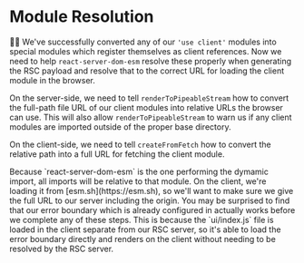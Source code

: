 # Module Resolution

👨‍💼 We've successfully converted any of our `'use client'` modules into special
modules which register themselves as client references. Now we need to help
`react-server-dom-esm` resolve these properly when generating the RSC payload
and resolve that to the correct URL for loading the client module in the
browser.

On the server-side, we need to tell `renderToPipeableStream` how to convert the
full-path file URL of our client modules into relative URLs the browser can use.
This will also allow `renderToPipeableStream` to warn us if any client modules
are imported outside of the proper base directory.

On the client-side, we need to tell `createFromFetch` how to convert the
relative path into a full URL for fetching the client module.

<callout-warning>
	Because `react-server-dom-esm` is the one performing the dymamic import, all
	imports will be relative to that module. On the client, we're loading it from
	[esm.sh](https://esm.sh), so we'll want to make sure we give the full URL to
	our server including the origin.
</callout-warning>

<callout-success class="aside">
	You may be surprised to find that our error boundary which is already
	configured in <InlineFile file="ui/index.js" />
	actually works before we complete any of these steps. This is because the `ui/index.js`
	file is loaded in the client separate from our RSC server, so it's able to load
	the error boundary directly and renders on the client without needing to be resolved
	by the RSC server.
</callout-success>
